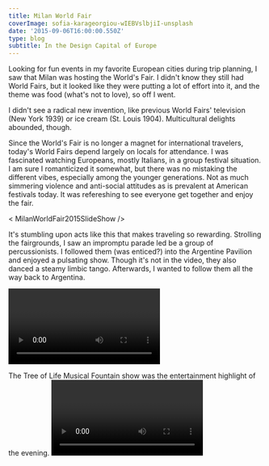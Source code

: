 ---
title: Milan World Fair
coverImage: sofia-karageorgiou-wIEBVslbjiI-unsplash
date: '2015-09-06T16:00:00.550Z'
type: blog
subtitle: In the Design Capital of Europe
---

Looking for fun events in my favorite European cities during trip planning, I saw that Milan was hosting the World's Fair. I didn't know they still had World Fairs, but it looked like they were putting a lot of effort into it, and the theme was food (what's not to love), so off I went.

I didn't see a radical new invention, like previous World Fairs' television (New York 1939) or ice cream (St. Louis 1904). Multicultural delights abounded, though. 

Since the World's Fair is no longer a magnet for international travelers, today's World Fairs depend largely on locals for attendance. I was fascinated watching Europeans, mostly Italians, in a group festival situation. I am sure I romanticized it somewhat, but there was no mistaking the different vibes, especially among the younger generations. Not as much simmering violence and anti-social attitudes as is prevalent at American festivals today. It was refereshing to see everyone get together and enjoy the fair.

< MilanWorldFair2015SlideShow />


It's stumbling upon acts like this that makes traveling so rewarding. Strolling the fairgrounds, I saw an impromptu parade led be a group of percussionists. I followed them (was enticed?) into the Argentine Pavilion and enjoyed a pulsating show. Though it's not in the video, they also danced a steamy limbic tango. Afterwards, I wanted to follow them all the way back to Argentina.

 <Video
    videoSrcURL="https://www.youtube.com/embed/W3SFxiGYImw"
    videoTitle="El Choque Urbano"
 />

<p></p>
<p></p>
The Tree of Life Musical Fountain show was the entertainment highlight of the evening.
<Video
    videoSrcURL="https://www.youtube.com/embed/Qboq68J_ec0"
    videoTitle="Tree of Life Musical Fountain"
 />

< MilanWorldFairTree2015SlideShow />


I couldn't visit Milan without walking down Via Durini, the greatest street of modern furniture showrooms in the world.

< Milan2015SlideShow />


